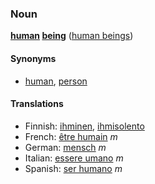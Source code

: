 ===Noun===
'''[[human]] [[being]]''' ([[human beings]])

====Synonyms====
*[[human]], [[person]]

====Translations====
*Finnish: [[ihminen]], [[ihmisolento]]
*French: [[être humain]] ''m''
*German: [[mensch]] ''m''
*Italian: [[essere umano]] ''m''
*Spanish: [[ser humano]] ''m''